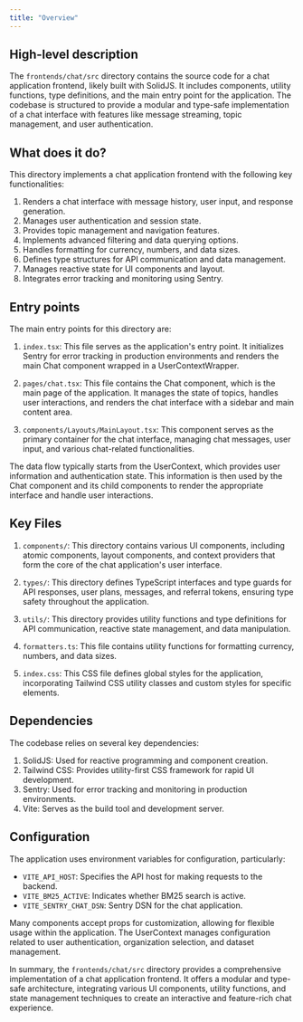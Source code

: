 ```yaml
---
title: "Overview"
---
```


## High-level description
The `frontends/chat/src` directory contains the source code for a chat application frontend, likely built with SolidJS. It includes components, utility functions, type definitions, and the main entry point for the application. The codebase is structured to provide a modular and type-safe implementation of a chat interface with features like message streaming, topic management, and user authentication.

## What does it do?
This directory implements a chat application frontend with the following key functionalities:

1. Renders a chat interface with message history, user input, and response generation.
2. Manages user authentication and session state.
3. Provides topic management and navigation features.
4. Implements advanced filtering and data querying options.
5. Handles formatting for currency, numbers, and data sizes.
6. Defines type structures for API communication and data management.
7. Manages reactive state for UI components and layout.
8. Integrates error tracking and monitoring using Sentry.

## Entry points
The main entry points for this directory are:

1. `index.tsx`: This file serves as the application's entry point. It initializes Sentry for error tracking in production environments and renders the main Chat component wrapped in a UserContextWrapper.

2. `pages/chat.tsx`: This file contains the Chat component, which is the main page of the application. It manages the state of topics, handles user interactions, and renders the chat interface with a sidebar and main content area.

3. `components/Layouts/MainLayout.tsx`: This component serves as the primary container for the chat interface, managing chat messages, user input, and various chat-related functionalities.

The data flow typically starts from the UserContext, which provides user information and authentication state. This information is then used by the Chat component and its child components to render the appropriate interface and handle user interactions.

## Key Files

1. `components/`: This directory contains various UI components, including atomic components, layout components, and context providers that form the core of the chat application's user interface.

2. `types/`: This directory defines TypeScript interfaces and type guards for API responses, user plans, messages, and referral tokens, ensuring type safety throughout the application.

3. `utils/`: This directory provides utility functions and type definitions for API communication, reactive state management, and data manipulation.

4. `formatters.ts`: This file contains utility functions for formatting currency, numbers, and data sizes.

5. `index.css`: This CSS file defines global styles for the application, incorporating Tailwind CSS utility classes and custom styles for specific elements.

## Dependencies
The codebase relies on several key dependencies:

1. SolidJS: Used for reactive programming and component creation.
2. Tailwind CSS: Provides utility-first CSS framework for rapid UI development.
3. Sentry: Used for error tracking and monitoring in production environments.
4. Vite: Serves as the build tool and development server.

## Configuration
The application uses environment variables for configuration, particularly:

- `VITE_API_HOST`: Specifies the API host for making requests to the backend.
- `VITE_BM25_ACTIVE`: Indicates whether BM25 search is active.
- `VITE_SENTRY_CHAT_DSN`: Sentry DSN for the chat application.

Many components accept props for customization, allowing for flexible usage within the application. The UserContext manages configuration related to user authentication, organization selection, and dataset management.

In summary, the `frontends/chat/src` directory provides a comprehensive implementation of a chat application frontend. It offers a modular and type-safe architecture, integrating various UI components, utility functions, and state management techniques to create an interactive and feature-rich chat experience.